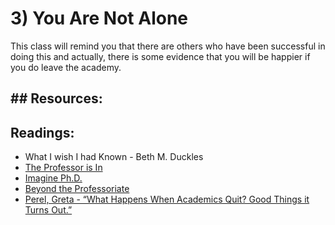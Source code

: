 # 3) You Are Not Alone

This class will remind you that there are others who have been successful in doing this and actually, there is some evidence that you will be happier if you do leave the academy. 

## Resources: 
- 

## Readings: 
- What I wish I had Known - Beth M. Duckles 
- [The Professor is In](http://theprofessorisin.com/)
- [Imagine Ph.D.](https://www.imaginephd.com/)
- [Beyond the Professoriate](https://community.beyondprof.com/) 
- [Perel, Greta - “What Happens When Academics Quit? Good Things it Turns Out.”](https://www.timeshighereducation.com/blog/what-happens-when-academics-quit-good-things-it-turns-out)
